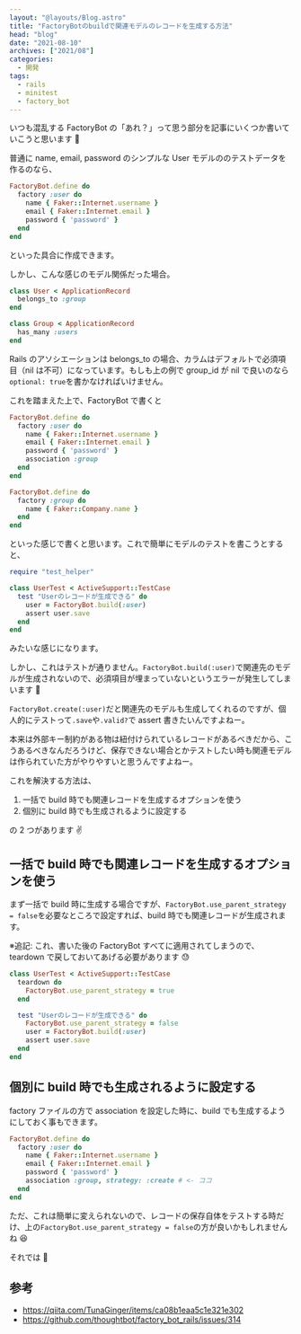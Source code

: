 ```yaml
---
layout: "@layouts/Blog.astro"
title: "FactoryBotのbuildで関連モデルのレコードを生成する方法"
head: "blog"
date: "2021-08-10"
archives: ["2021/08"]
categories:
  - 開発
tags:
  - rails
  - minitest
  - factory_bot
---
```


いつも混乱する FactoryBot の「あれ？」って思う部分を記事にいくつか書いていこうと思います 🙂

普通に name, email, password のシンプルな User モデルののテストデータを作るのなら、

```ruby
FactoryBot.define do
  factory :user do
    name { Faker::Internet.username }
    email { Faker::Internet.email }
    password { 'password' }
  end
end
```

といった具合に作成できます。

しかし、こんな感じのモデル関係だった場合。

```ruby
class User < ApplicationRecord
  belongs_to :group
end

class Group < ApplicationRecord
  has_many :users
end
```

Rails のアソシエーションは belongs_to の場合、カラムはデフォルトで必須項目（nil は不可）になっています。もしも上の例で group_id が nil で良いのなら`optional: true`を書かなければいけません。

これを踏まえた上で、FactoryBot で書くと

```ruby
FactoryBot.define do
  factory :user do
    name { Faker::Internet.username }
    email { Faker::Internet.email }
    password { 'password' }
    association :group
  end
end

FactoryBot.define do
  factory :group do
    name { Faker::Company.name }
  end
end
```

といった感じで書くと思います。これで簡単にモデルのテストを書こうとすると、

```ruby
require "test_helper"

class UserTest < ActiveSupport::TestCase
  test "Userのレコードが生成できる" do
    user = FactoryBot.build(:user)
    assert user.save
  end
end
```

みたいな感じになります。

しかし、これはテストが通りません。`FactoryBot.build(:user)`で関連先のモデルが生成されないので、必須項目が埋まっていないというエラーが発生してしまいます 🤢

`FactoryBot.create(:user)`だと関連先のモデルも生成してくれるのですが、個人的にテストって`.save`や`.valid?`で assert 書きたいんですよねー。

本来は外部キー制約がある物は紐付けられているレコードがあるべきだから、こうあるべきなんだろうけど、保存できない場合とかテストしたい時も関連モデルは作られていた方がやりやすいと思うんですよねー。

これを解決する方法は、

1. 一括で build 時でも関連レコードを生成するオプションを使う
2. 個別に build 時でも生成されるように設定する

の 2 つがあります ✌️

## 一括で build 時でも関連レコードを生成するオプションを使う

まず一括で build 時に生成する場合ですが、`FactoryBot.use_parent_strategy = false`を必要なところで設定すれば、build 時でも関連レコードが生成されます。

※追記: これ、書いた後の FactoryBot すべてに適用されてしまうので、teardown で戻しておいてあげる必要があります 😓

```ruby
class UserTest < ActiveSupport::TestCase
  teardown do
    FactoryBot.use_parent_strategy = true
  end

  test "Userのレコードが生成できる" do
    FactoryBot.use_parent_strategy = false
    user = FactoryBot.build(:user)
    assert user.save
  end
end
```

## 個別に build 時でも生成されるように設定する

factory ファイルの方で association を設定した時に、build でも生成するようにしておく事もできます。

```ruby
FactoryBot.define do
  factory :user do
    name { Faker::Internet.username }
    email { Faker::Internet.email }
    password { 'password' }
    association :group, strategy: :create # <- ココ
  end
end
```

ただ、これは簡単に変えられないので、レコードの保存自体をテストする時だけ、上の`FactoryBot.use_parent_strategy = false`の方が良いかもしれませんね 😆

それでは 🤟

## 参考

- https://qiita.com/TunaGinger/items/ca08b1eaa5c1e321e302
- https://github.com/thoughtbot/factory_bot_rails/issues/314
